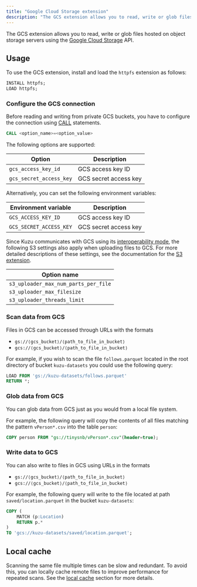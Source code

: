 ```yaml
---
title: "Google Cloud Storage extension"
description: "The GCS extension allows you to read, write or glob files hosted on Google Cloud Storage"
---
```

The GCS extension allows you to read, write or glob files hosted on object storage servers using the
[Google Cloud Storage](https://cloud.google.com/storage) API.

## Usage

To use the GCS extension, install and load the `httpfs` extension as follows:

```sql
INSTALL httpfs;
LOAD httpfs;
```
### Configure the GCS connection

Before reading and writing from private GCS buckets, you have to configure the connection using [CALL](https://kuzudb.com/docusaurus/cypher/configuration) statements.
```sql
CALL <option_name>=<option_value>
```

The following options are supported:

| Option | Description |
|----------|----------|
| `gcs_access_key_id` | GCS access key ID |
| `gcs_secret_access_key` | GCS secret access key |

Alternatively, you can set the following environment variables:

| Environment variable | Description |
|----------|----------|
| `GCS_ACCESS_KEY_ID` | GCS access key ID |
| `GCS_SECRET_ACCESS_KEY` | GCS secret access key |

Since Kuzu communicates with GCS using its [interoperability mode](https://cloud.google.com/storage/docs/aws-simple-migration),
the following S3 settings also apply when uploading files to GCS. For more detailed descriptions of these settings,
see the documentation for the [S3 extension](/extensions/s3).

| Option name |
|----------|
| `s3_uploader_max_num_parts_per_file` |
| `s3_uploader_max_filesize` |
| `s3_uploader_threads_limit` |

### Scan data from GCS

Files in GCS can be accessed through URLs with the formats

- `gs://⟨gcs_bucket⟩/⟨path_to_file_in_bucket⟩`
- `gcs://⟨gcs_bucket⟩/⟨path_to_file_in_bucket⟩`

For example, if you wish to scan the file `follows.parquet` located in the root directory of bucket `kuzu-datasets` you could use the following query:

```sql
LOAD FROM 'gs://kuzu-datasets/follows.parquet'
RETURN *;
```

### Glob data from GCS

You can glob data from GCS just as you would from a local file system.

For example, the following query will copy the contents of all files matching the pattern `vPerson*.csv` into the table `person`:

```sql
COPY person FROM "gs://tinysnb/vPerson*.csv"(header=true);
```

### Write data to GCS

You can also write to files in GCS using URLs in the formats
- `gs://⟨gcs_bucket⟩/⟨path_to_file_in_bucket⟩`
- `gcs://⟨gcs_bucket⟩/⟨path_to_file_in_bucket⟩`

For example, the following query will write to the file located at path `saved/location.parquet` in the bucket `kuzu-datasets`:

```sql
COPY (
    MATCH (p:Location)
    RETURN p.*
)
TO 'gcs://kuzu-datasets/saved/location.parquet';
```

## Local cache

Scanning the same file multiple times can be slow and redundant.
To avoid this, you can locally cache remote files to improve performance for repeated scans.
See the [local cache](/extensions/httpfs#local-cache) section for more details.
